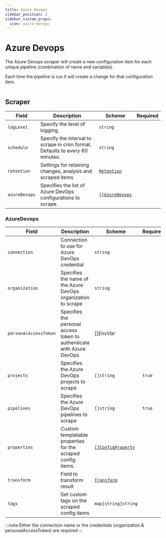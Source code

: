 ```yaml
---
title: Azure Devops
sidebar_position: 3
sidebar_custom_props:
  icon: azure-devops
---
```



# <AzureDevopsPipeline/> Azure Devops

The Azure Devops scraper will create a new configuration item for each unique pipeline (combination of name and variables).

Each time the pipeline is run it will create a change for that configuration item.

```yaml title="azure-devops-scraper.yaml" file=<rootDir>/modules/config-db/fixtures/azure-devops.yaml
```

## Scraper

| Field         | Description                                                                  | Scheme                                       | Required |
| ------------- | ---------------------------------------------------------------------------- | -------------------------------------------- | -------- |
| `logLevel`    | Specify the level of logging.                                                | `string`                                     |          |
| `schedule`    | Specify the interval to scrape in cron format. Defaults to every 60 minutes. | `string`                                     |          |
| `retention`   | Settings for retaining changes, analysis and scraped items                   | [`Retention`](/guide/config-db/concepts/retention) |          |
| `azureDevops` | Specifies the list of Azure DevOps configurations to scrape.                 | [`[]AzureDevops`](#azuredevops)            |          |

### AzureDevops

| Field                 | Description                                                           | Scheme                                                | Required |
| --------------------- | --------------------------------------------------------------------- | ----------------------------------------------------- | -------- |
| `connection`          | Connection to use for Azure DevOps credential                         | `string`                                              |          |
| `organization`        | Specifies the name of the Azure DevOps organization to scrape         | `string`                                              |          |
| `personalAccessToken` | Specifies the personal access token to authenticate with Azure DevOps | <CommonLink to="secrets">[]_EnvVar_</CommonLink>      |          |
| `projects`            | Specifies the Azure DevOps projects to scrape                         | `[]string`                                            | `true`   |
| `pipelines`           | Specifies the Azure DevOps pipelines to scrape                        | `[]string`                                            | `true`   |
| `properties`          | Custom templatable properties for the scraped config items.           | [`[]ConfigProperty`](/reference/config-db/properties) |          |
| `transform`           | Field to transform result                                             | [`Transform`](/guide/config-db/concepts/transform)          |          |
| `tags`                | Set custom tags on the scraped config items                           | `map[string]string`                                   |          |


:::note
Either the connection name or the credentials (organization & personalAccessToken) are required
:::

